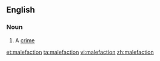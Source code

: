 ==English==

===Noun===
{{en-noun}}

# {{context|obsolete}} A [[crime]]

[[et:malefaction]]
[[ta:malefaction]]
[[vi:malefaction]]
[[zh:malefaction]]
